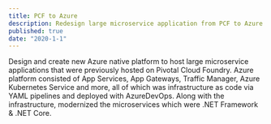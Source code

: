 ```yaml
---
title: PCF to Azure
description: Redesign large microservice application from PCF to Azure
published: true
date: "2020-1-1"
---
```


Design and create new Azure native platform to host large microservice applications that were previously hosted on Pivotal Cloud Foundry.
Azure platform consisted of App Services, App Gateways, Traffic Manager, Azure Kubernetes Service and more, all of which was infrastructure as code via YAML pipelines and deployed with AzureDevOps.
Along with the infrastructure, modernized the microservices which were .NET Framework & .NET Core.